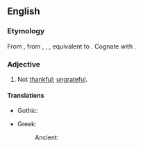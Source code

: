 ==English==

===Etymology===
From {{inh|en|enm|unthankful}}, from {{inh|en|ang|unþancful}}, {{m|ang|unþancfull}}, {{m|ang|unġeþancfull|t=unthankful, ungrateful}}, equivalent to {{pre|en|un|thankful}}. Cognate with {{cog|goh|undankfol|t=unthankful, ungrateful}}.

===Adjective===
{{en-adj}}

# Not [[thankful]]; [[ungrateful]].

====Translations====
{{trans-top|not thankful}}
* Gothic: {{t|got|𐌻𐌰𐌿𐌽𐌰𐍅𐌰𐍂𐌲𐍃}}
{{trans-mid}}
* Greek:
*: Ancient: {{t|grc|ἀχάριστος}}
{{trans-bottom}}
